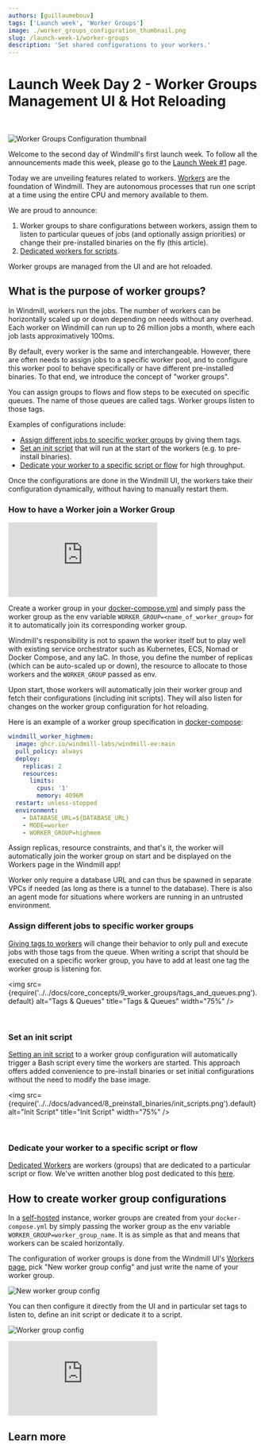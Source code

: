 ```yaml
---
authors: [guillaumebouv]
tags: ['Launch week', 'Worker Groups']
image: ./worker_groups_configuration_thumbnail.png
slug: /launch-week-1/worker-groups
description: 'Set shared configurations to your workers.'
---
```



# Launch Week Day 2 - Worker Groups Management UI & Hot Reloading

<br />

![Worker Groups Configuration thumbnail](./worker_groups_configuration_thumbnail.png 'Worker Groups Configuration thumbnail')

Welcome to the second day of Windmill's first launch week. To follow all the announcements made this week, please go to the [Launch Week #1](https://www.windmill.dev/blog/launch-week-1) page.

Today we are unveiling features related to workers.
[Workers](/docs/core_concepts/worker_groups) are the foundation of Windmill. They are autonomous processes that run one script at a time using the entire CPU and memory available to them.

We are proud to announce:

1. Worker groups to share configurations between workers, assign them to listen to particular queues of jobs (and optionally assign priorities) or change their pre-installed binaries on the fly (this article).
2. [Dedicated workers for scripts](../2023-11-21-dedicated-workers/index.mdx).

Worker groups are managed from the UI and are hot reloaded.

## What is the purpose of worker groups?

In Windmill, workers run the jobs. The number of workers can be horizontally scaled up or down depending on needs without any overhead.
Each worker on Windmill can run up to 26 million jobs a month, where each job lasts approximatively 100ms.

By default, every worker is the same and interchangeable.
However, there are often needs to assign jobs to a specific worker pool, and to configure this worker pool to behave specifically or have different pre-installed binaries.
To that end, we introduce the concept of "worker groups".

You can assign groups to flows and flow steps to be executed on specific queues. The name of those queues are called tags. Worker groups listen to those tags.

Examples of configurations include:

- [Assign different jobs to specific worker groups](#assign-different-jobs-to-specific-worker-groups) by giving them tags.
- [Set an init script](#set-an-init-script) that will run at the start of the workers (e.g. to pre-install binaries).
- [Dedicate your worker to a specific script or flow](#dedicate-your-worker-to-a-specific-script-or-flow) for high throughput.

Once the configurations are done in the Windmill UI, the workers take their configuration dynamically, without having to manually restart them.

### How to have a Worker join a Worker Group

<iframe
	style={{ aspectRatio: '16/9' }}
	src="https://www.youtube.com/embed/LbjgWKFQWJc"
	title="YouTube video player"
	frameBorder="0"
	allow="accelerometer; autoplay; clipboard-write; encrypted-media; gyroscope; picture-in-picture; web-share"
	allowFullScreen
	className="border-2 rounded-lg object-cover w-full dark:border-gray-800"
></iframe>

<br />

Create a worker group in your [docker-compose.yml](https://github.com/windmill-labs/windmill/blob/main/docker-compose.yml) and simply pass the worker group as the env variable `WORKER_GROUP=<name_of_worker_group>` for it to automatically join its corresponding worker group.

Windmill's responsibility is not to spawn the worker itself but to play well with existing service orchestrator such as Kubernetes, ECS, Nomad or Docker Compose, and any IaC. In those, you define the number of replicas (which can be auto-scaled up or down), the resource to allocate to those workers and the `WORKER_GROUP` passed as env.

Upon start, those workers will automatically join their worker group and fetch their configurations (including init scripts). They will also listen for changes on the worker group configuration for hot reloading.

Here is an example of a worker group specification in [docker-compose](https://github.com/windmill-labs/windmill/blob/main/docker-compose.yml):

```yaml
windmill_worker_highmem:
  image: ghcr.io/windmill-labs/windmill-ee:main
  pull_policy: always
  deploy:
    replicas: 2
    resources:
      limits:
        cpus: '1'
        memory: 4096M
  restart: unless-stopped
  environment:
    - DATABASE_URL=${DATABASE_URL}
    - MODE=worker
    - WORKER_GROUP=highmem
```

Assign replicas, resource constraints, and that's it, the worker will automatically join the worker group on start and be displayed on the Workers page in the Windmill app!

Worker only require a database URL and can thus be spawned in separate VPCs if needed (as long as there is a tunnel to the database). There is also an agent mode for situations where workers are running in an untrusted environment.

### Assign different jobs to specific worker groups

[Giving tags to workers](/docs/core_concepts/worker_groups#how-to-assign-worker-tags-to-a-worker-group) will change their behavior to only pull and execute jobs with those tags from the queue.
When writing a script that should be executed on a specific worker group, you have to add at least one tag the worker group is listening for.

<img
	src={require('../../docs/core_concepts/9_worker_groups/tags_and_queues.png').default}
	alt="Tags & Queues"
	title="Tags & Queues"
	width="75%"
/>

<br />

<div className="grid grid-cols-2 gap-6 mb-4">
	<DocCard
		title="Worker Groups and Tags"
		description="Worker Groups allow users to run scripts and flows on different machines with varying specifications."
		href="/docs/core_concepts/worker_groups"
	/>
</div>

### Set an init script

[Setting an init script](/docs/advanced/preinstall_binaries#init-scripts) to a worker group configuration will automatically trigger a Bash script every time the workers are started.
This approach offers added convenience to pre-install binaries or set initial configurations without the need to modify the base image.

<img
	src={require('../../docs/advanced/8_preinstall_binaries/init_scripts.png').default}
	alt="Init Script"
	title="Init Script"
	width="75%"
/>

<br />

<div className="grid grid-cols-2 gap-6 mb-4">
	<DocCard
		title="Init Scripts"
		description="Init Scripts are executed at the beginning when the worker starts."
		href="/docs/advanced/preinstall_binaries#init-scripts"
	/>
</div>

### Dedicate your worker to a specific script or flow

[Dedicated Workers](/docs/core_concepts/dedicated_workers) are workers (groups) that are dedicated to a particular script or flow.
We've written another blog post dedicated to this [here](https://www.windmill.dev/blog/launch-week-dedicated-workers).

## How to create worker group configurations

In a [self-hosted](/docs/advanced/self_host) instance, worker groups are created from your `docker-compose.yml` by simply passing the worker group as the env variable `WORKER_GROUP=worker_group_name`.
It is as simple as that and means that workers can be scaled horizontally.

The configuration of worker groups is done from the Windmill UI's [Workers page](/docs/core_concepts/worker_groups), pick "New worker group config" and just write the name of your worker group.

![New worker group config](../../static/images/new_worker_group_config.png 'New worker group config')

You can then configure it directly from the UI and in particular set tags to listen to, define an init script or dedicate it to a script.

![Worker group config](../../static/images/worker_group_config.png 'Worker group config')

<iframe
	style={{ aspectRatio: '16/9' }}
	src="https://www.youtube.com/embed/LbjgWKFQWJc"
	title="YouTube video player"
	frameBorder="0"
	allow="accelerometer; autoplay; clipboard-write; encrypted-media; gyroscope; picture-in-picture; web-share"
	allowFullScreen
	className="border-2 rounded-lg object-cover w-full dark:border-gray-800"
></iframe>

## Learn more

<div className="grid grid-cols-2 gap-6 mb-4">
	<DocCard
		title="Workers and Worker Groups"
		description="Worker Groups allow users to run scripts and flows on different machines with varying specifications."
		href="/docs/core_concepts/worker_groups"
	/>
	<DocCard
		title="Worker Groups Management UI"
		description="On Enterpris Edition, worker groups can be managed through Windmill UI."
		href="/docs/misc/worker_group_management_ui"
	/>
	<DocCard
		title="Init Scripts"
		description="Init Scripts are executed at the beginning when the worker starts."
		href="/docs/advanced/preinstall_binaries#init-scripts"
	/>
</div>
